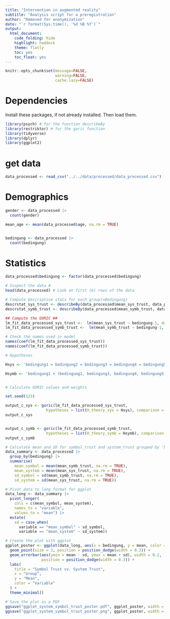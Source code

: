 ```yaml
---
title: "Intervention in augmented reality"
subtitle: "Analysis script for a preregistration"
author: "Removed for anonymization"
date: "`r format(Sys.time(), '%d %B %Y')`"
output:
  html_document:
    code_folding: hide
    highlight: haddock
    theme: flatly
    toc: yes
    toc_float: yes
---
```


```r
knitr::opts_chunk$set(message=FALSE,
                      warning=FALSE,
                      cache.lazy=FALSE)
```

# Dependencies
Install these packages, if not already installed. Then load them.
```r
library(psych) # for the function describeBy
library(restriktor) # for the goric function
library(tidyverse)
library(dplyr)
library(ggplot2)
```

# get data
```r
data_processed <- read_csv("../../data/processed/data_processed.csv")
```

# Demographics
```r
gender <- data_processed |>
  count(gender)

mean_age <- mean(data_processed$age, na.rm = TRUE)


bedingung <- data_processed |>
  count(bedingung)

```

# Statistics

```r
data_processed$bedingung <- factor(data_processed$bedingung)  

# Inspect the data #
head(data_processed) # Look at first (6) rows of the data

# Compute Descriptive stats for each group(=Bedingung)
descrstat_sys_trust <- describeBy(data_processed$mean_sys_trust, data_processed$bedingung, mat = TRUE)
descrstat_symb_trust <- describeBy(data_processed$mean_symb_trust, data_processed$bedingung, mat = TRUE)

## Compute the GORIC ##
lm_fit_data_processed_sys_trust <-  lm(mean_sys_trust ~ bedingung-1, data = data_processed)
lm_fit_data_processed_symb_trust <-  lm(mean_symb_trust ~ bedingung-1, data = data_processed)

# Check the names used in model
names(coef(lm_fit_data_processed_sys_trust))
names(coef(lm_fit_data_processed_symb_trust))

# Hypotheses 

Hsys <- 'bedingung1 = bedingung2 = bedingung3 = bedingung4 = bedingung5'

Hsymb <- 'bedingung1 < (bedingung2, bedingung3, bedingung4, bedingung5)'


# Calculate GORIC values and weights

set.seed(123)

output_c_sys <- goric(lm_fit_data_processed_sys_trust, 
                  hypotheses = list(H_theory_sys = Hsys), comparison = "complement")
output_c_sys


output_c_symb <- goric(lm_fit_data_processed_symb_trust, 
                  hypotheses = list(H_theory_symb = Hsymb), comparison = "complement")
output_c_symb


```

```r
# Calculate mean and SD for symbol_trust and system_trust grouped by 'bedingung'
data_summary <- data_processed |>
  group_by(bedingung) |>
  summarise(
    mean_symbol = mean(mean_symb_trust, na.rm = TRUE),  
    mean_system = mean(mean_sys_trust, na.rm = TRUE),   
    sd_symbol = sd(mean_symb_trust, na.rm = TRUE),      
    sd_system = sd(mean_sys_trust, na.rm = TRUE))

# Pivot data to long format for ggplot
data_long <- data_summary |>
  pivot_longer(
    cols = c(mean_symbol, mean_system),
    names_to = "variable",
    values_to = "mean") |>
  mutate(
    sd = case_when(
      variable == "mean_symbol" ~ sd_symbol,
      variable == "mean_system" ~ sd_system))

# Create the plot with ggplot
ggplot_poster <- ggplot(data_long, aes(x = bedingung, y = mean, color = variable)) +
  geom_point(size = 3, position = position_dodge(width = 0.3)) +  
  geom_errorbar(aes(ymin = mean - sd, ymax = mean + sd), width = 0.2, 
                position = position_dodge(width = 0.3)) +  
  labs(
    title = "Symbol Trust vs. System Trust",
    x = "Group",
    y = "Mean",
    color = "Variable"
  ) +
  theme_minimal()  

```


```r
# Save the plot as a PDF
ggsave("ggplot_system_symbol_trust_poster.pdf", ggplot_poster, width = 10, height = 5)
ggsave("ggplot_system_symbol_trust_poster.png", ggplot_poster, width = 10, height = 5)
```




